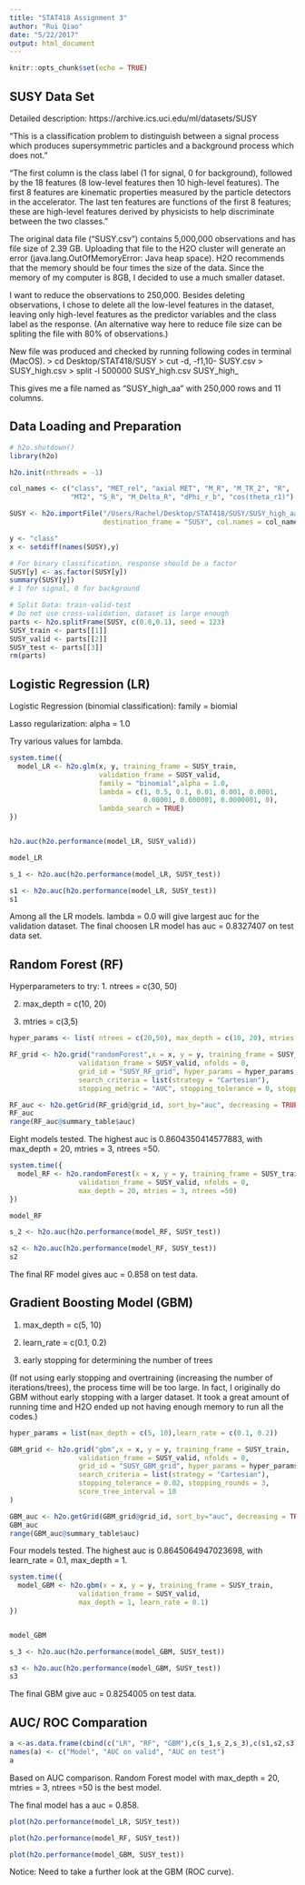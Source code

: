 ```yaml
---
title: "STAT418 Assignment 3"
author: "Rui Qiao"
date: "5/22/2017"
output: html_document
---
```


```r
knitr::opts_chunk$set(echo = TRUE)
```

## SUSY Data Set
Detailed description: https://archive.ics.uci.edu/ml/datasets/SUSY

"This is a classification problem to distinguish between a signal process which produces supersymmetric particles and a background process which does not." 

"The first column is the class label (1 for signal, 0 for background), followed by the 18 features (8 low-level features then 10 high-level features). The first 8 features are kinematic properties measured by the particle detectors in the accelerator. The last ten features are functions of the first 8 features; these are high-level features derived by physicists to help discriminate between the two classes."

The original data file ("SUSY.csv") contains 5,000,000 observations and has file size of 2.39 GB. Uploading that file to the H2O cluster will generate an error (java.lang.OutOfMemoryError: Java heap space). H2O recommends that the memory should be four times the size of the data. Since the memory of my computer is 8GB, I decided to use a much smaller dataset. 

I want to reduce the observations to 250,000. Besides deleting observations, I chose to delete all the low-level features in the dataset, leaving only high-level features as the predictor variables and the class label as the response. (An alternative way here to reduce file size can be spliting the file with 80% of observations.)

New file was produced and checked by running following codes in terminal (MacOS).
> cd Desktop/STAT418/SUSY
> cut -d, -f1,10- SUSY.csv > SUSY_high.csv
> split -l 500000 SUSY_high.csv SUSY_high_

This gives me a file named as "SUSY_high_aa" with 250,000 rows and 11 columns.

## Data Loading and Preparation

```r
# h2o.shutdown()
library(h2o)

h2o.init(nthreads = -1)

col_names <- c("class", "MET_rel", "axial MET", "M_R", "M_TR_2", "R", 
               "MT2", "S_R", "M_Delta_R", "dPhi_r_b", "cos(theta_r1)")

SUSY <- h2o.importFile("/Users/Rachel/Desktop/STAT418/SUSY/SUSY_high_aa",
                       destination_frame = "SUSY", col.names = col_names)

y <- "class"
x <- setdiff(names(SUSY),y)

# For binary classification, response should be a factor
SUSY[y] <- as.factor(SUSY[y])
summary(SUSY[y])
# 1 for signal, 0 for background

# Split Data: train-valid-test
# Do not use cross-validation, dataset is large enough
parts <- h2o.splitFrame(SUSY, c(0.8,0.1), seed = 123)
SUSY_train <- parts[[1]]
SUSY_valid <- parts[[2]]
SUSY_test <- parts[[3]]
rm(parts)

```

## Logistic Regression (LR)

Logistic Regression (binomial classification): family = biomial

Lasso regularization: alpha = 1.0

Try various values for lambda.

```r
system.time({
  model_LR <- h2o.glm(x, y, training_frame = SUSY_train,
                      validation_frame = SUSY_valid,
                      family = "binomial",alpha = 1.0, 
                      lambda = c(1, 0.5, 0.1, 0.01, 0.001, 0.0001,
                                 0.00001, 0.000001, 0.0000001, 0),
                      lambda_search = TRUE)
})


h2o.auc(h2o.performance(model_LR, SUSY_valid))

model_LR

s_1 <- h2o.auc(h2o.performance(model_LR, SUSY_test))

s1 <- h2o.auc(h2o.performance(model_LR, SUSY_test))
s1
```
Among all the LR models. lambda = 0.0 will give largest auc for the validation dataset. The final choosen LR model has auc = 0.8327407 on test data set.


## Random Forest (RF)

Hyperparameters to try:
1. ntrees = c(30, 50)

2. max_depth = c(10, 20)

3. mtries = c(3,5)
```r
hyper_params <- list( ntrees = c(20,50), max_depth = c(10, 20), mtries = c(3,5))

RF_grid <- h2o.grid("randomForest",x = x, y = y, training_frame = SUSY_train, 
                 validation_frame = SUSY_valid, nfolds = 0,
                 grid_id = "SUSY_RF_grid", hyper_params = hyper_params,
                 search_criteria = list(strategy = "Cartesian"),
                 stopping_metric = "AUC", stopping_tolerance = 0, stopping_rounds = 3)

RF_auc <- h2o.getGrid(RF_grid@grid_id, sort_by="auc", decreasing = TRUE)
RF_auc
range(RF_auc@summary_table$auc)

```

Eight models tested. The highest auc is 0.8604350414577883, with max_depth = 20, mtries = 3, ntrees =50.

```r
system.time({
  model_RF <- h2o.randomForest(x = x, y = y, training_frame = SUSY_train, 
                 validation_frame = SUSY_valid, nfolds = 0,
                 max_depth = 20, mtries = 3, ntrees =50)
})

model_RF

s_2 <- h2o.auc(h2o.performance(model_RF, SUSY_test))

s2 <- h2o.auc(h2o.performance(model_RF, SUSY_test))
s2
```
The final RF model gives auc = 0.858 on test data.


## Gradient Boosting Model (GBM)
1. max_depth = c(5, 10)

2. learn_rate = c(0.1, 0.2)

3. early stopping for determining the number of trees

(If not using early stopping and overtraining (increasing the number of iterations/trees), the process time will be too large. In fact, I originally do GBM without early stopping with a larger dataset. It took a great amount of running time and H2O ended up not having enough memory to run all the codes.)
```r
hyper_params = list(max_depth = c(5, 10),learn_rate = c(0.1, 0.2))

GBM_grid <- h2o.grid("gbm",x = x, y = y, training_frame = SUSY_train, 
                 validation_frame = SUSY_valid, nfolds = 0,
                 grid_id = "SUSY_GBM_grid", hyper_params = hyper_params,
                 search_criteria = list(strategy = "Cartesian"),
                 stopping_tolerance = 0.02, stopping_rounds = 3, 
                 score_tree_interval = 10
)

GBM_auc <- h2o.getGrid(GBM_grid@grid_id, sort_by="auc", decreasing = TRUE)
GBM_auc
range(GBM_auc@summary_table$auc)
```

Four models tested. The highest auc is 0.8645064947023698, with learn_rate = 0.1, max_depth = 1.

```r
system.time({
  model_GBM <- h2o.gbm(x = x, y = y, training_frame = SUSY_train, 
                 validation_frame = SUSY_valid, 
                 max_depth = 1, learn_rate = 0.1)    
})


model_GBM

s_3 <- h2o.auc(h2o.performance(model_GBM, SUSY_test))

s3 <- h2o.auc(h2o.performance(model_GBM, SUSY_test))
s3
```
The final GBM give auc = 0.8254005 on test data.

## AUC/ ROC Comparation
```r

a <-as.data.frame(cbind(c("LR", "RF", "GBM"),c(s_1,s_2,s_3),c(s1,s2,s3)))
names(a) <- c("Model", "AUC on valid", "AUC on test")
a

```
Based on AUC comparison. Random Forest model with max_depth = 20, mtries = 3, ntrees =50 is the best model.

The final model has a auc = 0.858.

```r

plot(h2o.performance(model_LR, SUSY_test))

plot(h2o.performance(model_RF, SUSY_test))

plot(h2o.performance(model_GBM, SUSY_test))
```
Notice: Need to take a further look at the GBM (ROC curve).
